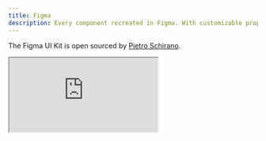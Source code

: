 ```yaml
---
title: Figma
description: Every component recreated in Figma. With customizable props, typography and icons.
---
```


The Figma UI Kit is open sourced by [Pietro Schirano](https://twitter.com/skirano).

<div className="w-full mt-4 aspect-video">
	<iframe
		src="https://embed.figma.com/file/1203061493325953101/hf_embed?community_viewer=true&embed_host=shadcn&hub_file_id=1203061493325953101&kind=&viewer=1"
		className="h-full w-full overflow-hidden rounded-lg border bg-muted"
	/>
</div>

## Grab a copy

https://www.figma.com/community/file/1203061493325953101
